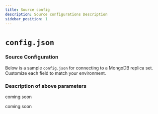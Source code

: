```yaml
---
title: Source config
description: Source configurations Description
sidebar_position: 1
---
```


# `config.json`

<Tabs>

<TabItem value="mongo-config" label="MongoDB" default>

### Source Configuration
Below is a sample `config.json` for connecting to a MongoDB replica set. Customize each field to match your environment.

<MongoDBSourceConfig/>

### Description of above parameters

<MongoDBSourceConfigDetails/>

</TabItem>

<TabItem value="postgres-config" label="Postgres" default>

coming soon

</TabItem>

<TabItem value="mysql-config" label="MySQL" default>

coming soon

</TabItem>

</Tabs>